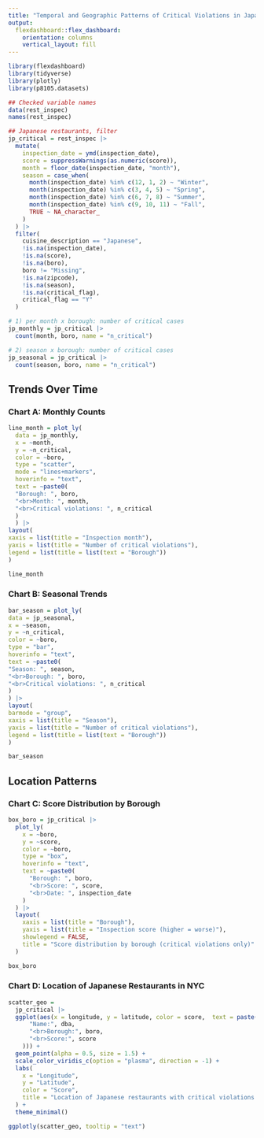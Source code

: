 ```yaml
---
title: "Temporal and Geographic Patterns of Critical Violations in Japanese Restaurants (NYC)"
output: 
  flexdashboard::flex_dashboard:
    orientation: columns
    vertical_layout: fill
---
```

```r
library(flexdashboard)
library(tidyverse)
library(plotly)
library(p8105.datasets)
```


```r
## Checked variable names
data(rest_inspec)
names(rest_inspec)
```


```r
## Japanese restaurants, filter
jp_critical = rest_inspec |>
  mutate(
    inspection_date = ymd(inspection_date),
    score = suppressWarnings(as.numeric(score)),
    month = floor_date(inspection_date, "month"),
    season = case_when(
      month(inspection_date) %in% c(12, 1, 2) ~ "Winter",
      month(inspection_date) %in% c(3, 4, 5) ~ "Spring",
      month(inspection_date) %in% c(6, 7, 8) ~ "Summer",
      month(inspection_date) %in% c(9, 10, 11) ~ "Fall",
      TRUE ~ NA_character_
    )
  ) |>
  filter(
    cuisine_description == "Japanese",
    !is.na(inspection_date),
    !is.na(score),
    !is.na(boro),
    boro != "Missing",
    !is.na(zipcode),
    !is.na(season),
    !is.na(critical_flag),
    critical_flag == "Y"   
  )
```


```r
# 1) per month x borough: number of critical cases
jp_monthly = jp_critical |>
  count(month, boro, name = "n_critical")

# 2) season x borough: number of critical cases
jp_seasonal = jp_critical |>
  count(season, boro, name = "n_critical")

```

Trends Over Time {.tabset}
-----------------------------------------------------------------------
### Chart A: Monthly Counts
```r
line_month = plot_ly(
  data = jp_monthly,
  x = ~month,
  y = ~n_critical,
  color = ~boro,
  type = "scatter",
  mode = "lines+markers",
  hoverinfo = "text",
  text = ~paste0(
  "Borough: ", boro,
  "<br>Month: ", month,
  "<br>Critical violations: ", n_critical
  )
  ) |>
layout(
xaxis = list(title = "Inspection month"),
yaxis = list(title = "Number of critical violations"),
legend = list(title = list(text = "Borough"))
)

line_month

```


### Chart B: Seasonal Trends

```r
bar_season = plot_ly(
data = jp_seasonal,
x = ~season,
y = ~n_critical,
color = ~boro,
type = "bar",
hoverinfo = "text",
text = ~paste0(
"Season: ", season,
"<br>Borough: ", boro,
"<br>Critical violations: ", n_critical
)
) |>
layout(
barmode = "group",
xaxis = list(title = "Season"),
yaxis = list(title = "Number of critical violations"),
legend = list(title = list(text = "Borough"))
)

bar_season
```

Location Patterns {.tabset}
-----------------------------------------------------------------------
### Chart C: Score Distribution by Borough

```r
box_boro = jp_critical |>
  plot_ly(
    x = ~boro,
    y = ~score,
    color = ~boro,
    type = "box",
    hoverinfo = "text",
    text = ~paste0(
      "Borough: ", boro,
      "<br>Score: ", score,
      "<br>Date: ", inspection_date
    )
  ) |>
  layout(
    xaxis = list(title = "Borough"),
    yaxis = list(title = "Inspection score (higher = worse)"),
    showlegend = FALSE,
    title = "Score distribution by borough (critical violations only)"
  )

box_boro
```


### Chart D: Location of Japanese Restaurants in NYC

```r
scatter_geo =
  jp_critical |>
  ggplot(aes(x = longitude, y = latitude, color = score,  text = paste(
      "Name:", dba,
      "<br>Borough:", boro,
      "<br>Score:", score
    ))) +
  geom_point(alpha = 0.5, size = 1.5) +
  scale_color_viridis_c(option = "plasma", direction = -1) +
  labs(
    x = "Longitude",
    y = "Latitude",
    color = "Score",
    title = "Location of Japanese restaurants with critical violations in NYC"
  ) +
  theme_minimal()

ggplotly(scatter_geo, tooltip = "text")
```

